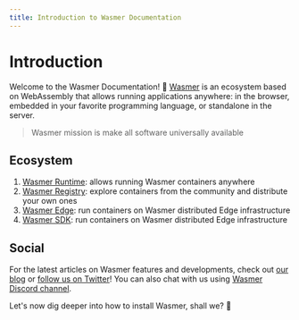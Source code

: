 ```yaml
---
title: Introduction to Wasmer Documentation
---
```


# Introduction

Welcome to the Wasmer Documentation! 👋
[Wasmer](https://wasmer.io/) is an ecosystem based on WebAssembly that allows running applications anywhere: in the browser, embedded in your favorite programming language, or standalone in the server.

> Wasmer mission is make all software universally available

## Ecosystem

1. [Wasmer Runtime](/runtime): allows running Wasmer containers anywhere
2. [Wasmer Registry](/registry): explore containers from the community and distribute your own ones
3. [Wasmer Edge](/edge): run containers on Wasmer distributed Edge infrastructure
3. [Wasmer SDK](/sdk): run containers on Wasmer distributed Edge infrastructure

## Social

For the latest articles on Wasmer features and developments, check out [our blog](https://wasmer.io/posts) or [follow us on Twitter](https://twitter.com/wasmerio)!
You can also chat with us using [Wasmer Discord channel](https://discord.com/invite/qBTfsNP7N8).

Let's now dig deeper into how to install Wasmer, shall we? 🙂
